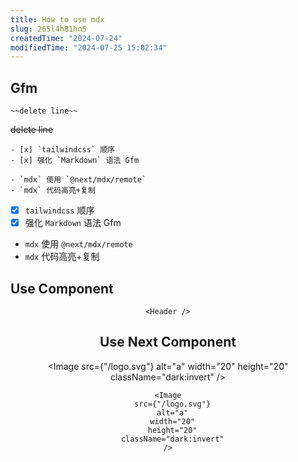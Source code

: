 ```yaml
---
title: How to use mdx
slug: 265l4h81hn5
createdTime: "2024-07-24"
modifiedTime: "2024-07-25 15:02:34"
---
```


## Gfm

```mdx
~~delete line~~
```

~~delete line~~

```mdx
- [x] `tailwindcss` 顺序
- [x] 强化 `Markdown` 语法 Gfm

- `mdx` 使用 `@next/mdx/remote`
- `mdx` 代码高亮+复制
```

- [x] `tailwindcss` 顺序
- [x] 强化 `Markdown` 语法 Gfm

- `mdx` 使用 `@next/mdx/remote`
- `mdx` 代码高亮+复制

## Use Component

<Header />

```tsx
<Header />
```

## Use Next Component

<Image
  src={"/logo.svg"}
  alt="a"
  width="20"
  height="20"
  className="dark:invert"
/>

```tsx
<Image
  src={"/logo.svg"}
  alt="a"
  width="20"
  height="20"
  className="dark:invert"
/>
```
